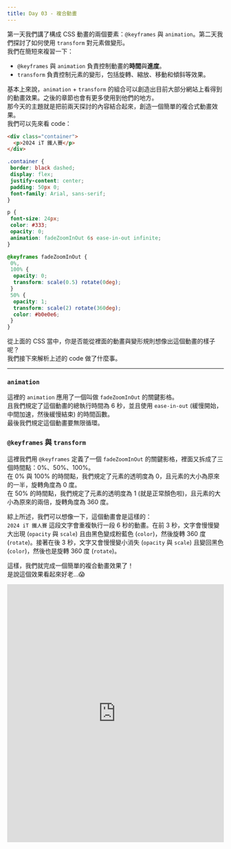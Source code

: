 ```yaml
---
title: Day 03 - 複合動畫
---
```

第一天我們講了構成 CSS 動畫的兩個要素：`@keyframes` 與 `animation`。第二天我們探討了如何使用 `transform` 對元素做變形。  
我們在簡短來複習一下：
 - `@keyframes` 與 `animation` 負責控制動畫的**時間**與**進度**。
- `transform` 負責控制元素的變形，包括旋轉、縮放、移動和傾斜等效果。

基本上來說，`animation` + `transform` 的組合可以創造出目前大部分網站上看得到的動畫效果。之後的章節也會有更多使用到他們的地方。  
那今天的主題就是把前兩天探討的內容結合起來，創造一個簡單的複合式動畫效果。  
我們可以先來看 code：
```html
<div class="container">
  <p>2024 iT 鐵人賽</p>
</div>
```
```CSS
.container {
 border: black dashed;
 display: flex;
 justify-content: center;
 padding: 50px 0;
 font-family: Arial, sans-serif;
}

p {
 font-size: 24px;
 color: #333;
 opacity: 0;
 animation: fadeZoomInOut 6s ease-in-out infinite;
}

@keyframes fadeZoomInOut {
 0%,
 100% {
  opacity: 0;
  transform: scale(0.5) rotate(0deg);
 }
 50% {
  opacity: 1;
  transform: scale(2) rotate(360deg);
  color: #b0e0e6;
 }
}
```

從上面的 CSS 當中，你是否能從裡面的動畫與變形規則想像出這個動畫的樣子呢？  
我們接下來解析上述的 code 做了什麼事。

---

### `animation`
這裡的 `animation` 應用了一個叫做 `fadeZoomInOut` 的關鍵影格。  
且我們規定了這個動畫的總執行時間為 6 秒，並且使用 `ease-in-out` (緩慢開始，中間加速，然後緩慢結束) 的時間函數。  
最後我們規定這個動畫要無限循環。

### `@keyframes` 與 `transform`
這裡我們用 `@keyframes` 定義了一個 `fadeZoomInOut` 的關鍵影格，裡面又拆成了三個時間點：0%、50%、100%。  
在 0% 與 100% 的時間點，我們規定了元素的透明度為 0，且元素的大小為原來的一半，旋轉角度為 0 度。  
在 50% 的時間點，我們規定了元素的透明度為 1 (就是正常顏色啦)，且元素的大小為原來的兩倍，旋轉角度為 360 度。

綜上所述，我們可以想像一下，這個動畫會是這樣的：  
`2024 iT 鐵人賽` 這段文字會重複執行一段 6 秒的動畫。在前 3 秒，文字會慢慢變大出現 (`opacity` 與 `scale`) 且由黑色變成粉藍色 (`color`)，然後旋轉 360 度 (`rotate`)。接著在後 3 秒，文字又會慢慢變小消失 (`opacity` 與 `scale`) 且變回黑色 (`color`)，然後也是旋轉 360 度 (`rotate`)。

這樣，我們就完成一個簡單的複合動畫效果了！  
是說這個效果看起來好老...:scream:

<iframe height="600" width="100%" title="day 03 - animation_transform" src="https://codepen.io/ChungYingHo/embed/QWXOrJr?default-tab=html%2Cresult" frameborder="no" loading="lazy" allowtransparency="true" allowfullscreen="true">
  See the Pen <a href="https://codepen.io/ChungYingHo/pen/QWXOrJr">
  day 03 - animation_transform</a> by ChungYingHo (<a href="https://codepen.io/ChungYingHo">@ChungYingHo</a>)
  on <a href="https://codepen.io">CodePen</a>.
</iframe>